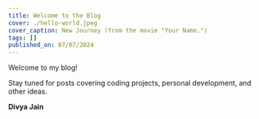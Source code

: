 ```yaml
---
title: Welcome to the Blog
cover: ./hello-world.jpeg
cover_caption: New Journey (from the movie "Your Name.")
tags: []
published_on: 07/07/2024
---
```


Welcome to my blog!

Stay tuned for posts covering coding projects, personal development, and other
ideas.

**Divya Jain**
